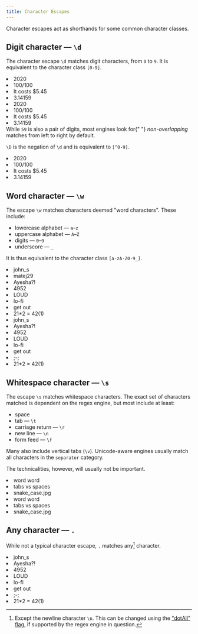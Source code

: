 ```yaml
---
title: Character Escapes
---
```


Character escapes act as shorthands for some common character classes.

## Digit character — `\d`

The character escape `\d` matches digit characters, from `0` to `9`. It is equivalent to the character class `[0-9]`.

<Example regex={/\d/g}>
    <li>2020</li>
    <li>100/100</li>
    <li>It costs $5.45</li>
    <li>3.14159</li>
</Example>

<Example regex={/\d\d/g}>
    <li>2020</li>
    <li>100/100</li>
    <li>It costs $5.45</li>
    <li>3.14159</li>
</Example>

<Note>
    While <code>59</code> is also a pair of digits, most engines look for{" "}
    <em>non-overlapping</em> matches from left to right by default.
</Note>

`\D` is the negation of `\d` and is equivalent to `[^0-9]`.

<Example regex={/\D/g}>
    <li>2020</li>
    <li>100/100</li>
    <li>It costs $5.45</li>
    <li>3.14159</li>
</Example>

## Word character — `\w`

The escape `\w` matches characters deemed "word characters". These include:

-   lowercase alphabet — `a`–`z`
-   uppercase alphabet — `A`–`Z`
-   digits — `0`–`9`
-   underscore — `_`

It is thus equivalent to the character class `[a-zA-Z0-9_]`.

<Example regex={/\w/g}>
    <li>john_s</li>
    <li>matej29</li>
    <li>Ayesha?!</li>
    <li>4952</li>
    <li>LOUD</li>
    <li>lo-fi</li>
    <li>get out</li>
    <li>21*2 = 42(1)</li>
</Example>

<Example regex={/\W/g}>
    <li>john_s</li>
    <li>Ayesha?!</li>
    <li>4952</li>
    <li>LOUD</li>
    <li>lo-fi</li>
    <li>get out</li>
    <li>;-;</li>
    <li>21*2 = 42(1)</li>
</Example>

## Whitespace character — `\s`

The escape `\s` matches whitespace characters. The exact set of characters matched is dependent on the regex engine, but most include at least:

-   space
-   tab — `\t`
-   carriage return — `\r`
-   new line — `\n`
-   form feed — `\f`

Many also include vertical tabs (`\v`). Unicode-aware engines usually match all characters in the `separator` category.

The technicalities, however, will usually not be important.

<Example regex={/\s/g}>
    <li>word word</li>
    <li>tabs vs spaces</li>
    <li>snake_case.jpg</li>
</Example>

<Example regex={/\S/g}>
    <li>word word</li>
    <li>tabs vs spaces</li>
    <li>snake_case.jpg</li>
</Example>

## Any character — `.`

While not a typical character escape, `.` matches any[^1] character.

<Example regex={/./g}>
    <li>john_s</li>
    <li>Ayesha?!</li>
    <li>4952</li>
    <li>LOUD</li>
    <li>lo-fi</li>
    <li>get out</li>
    <li>;-;</li>
    <li>21*2 = 42(1)</li>
</Example>

[^1]: Except the newline character `\n`. This can be changed using the ["dotAll" flag](flags#dot-all-s), if supported by the regex engine in question.
